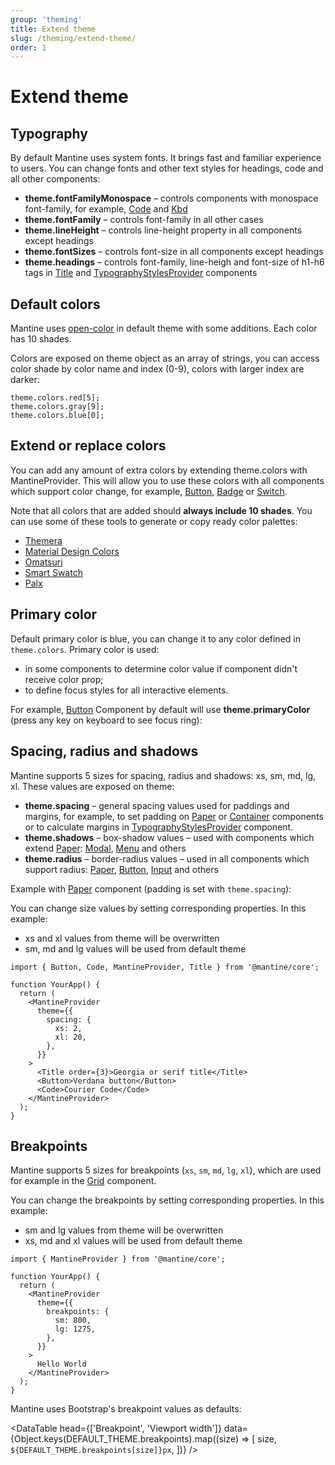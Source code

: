 ```yaml
---
group: 'theming'
title: Extend theme
slug: /theming/extend-theme/
order: 1
---
```



# Extend theme

## Typography

By default Mantine uses system fonts. It brings fast and familiar experience to users.
You can change fonts and other text styles for headings, code and all other components:

- **theme.fontFamilyMonospace** – controls components with monospace font-family, for example, [Code](/core/code/) and [Kbd](/core/kbd/)
- **theme.fontFamily** – controls font-family in all other cases
- **theme.lineHeight** – controls line-height property in all components except headings
- **theme.fontSizes** – controls font-size in all components except headings
- **theme.headings** – controls font-family, line-heigh and font-size of h1-h6 tags in [Title](/core/title/) and [TypographyStylesProvider](/core/typography-styles-provider/) components

<ThemeFontsExtendDemo />

## Default colors

Mantine uses [open-color](https://yeun.github.io/open-color/) in default theme with some additions.
Each color has 10 shades.

Colors are exposed on theme object as an array of strings,
you can access color shade by color name and index (0-9), colors with larger index are darker:

```tsx
theme.colors.red[5];
theme.colors.gray[9];
theme.colors.blue[0];
```

<ThemeColors />

## Extend or replace colors

You can add any amount of extra colors by extending theme.colors with MantineProvider.
This will allow you to use these colors with all components which support color change,
for example, [Button](/core/button/), [Badge](/core/badge/) or [Switch](/core/switch/).

Note that all colors that are added should **always include 10 shades**.
You can use some of these tools to generate or copy ready color palettes:

- [Themera](https://themera.vercel.app/)
- [Material Design Colors](https://www.materialui.co/colors)
- [Omatsuri](https://omatsuri.app/color-shades-generator)
- [Smart Swatch](https://smart-swatch.netlify.app/)
- [Palx](https://palx.jxnblk.com/)

<ThemeColorExtendDemo />

## Primary color

Default primary color is blue, you can change it to any color defined in `theme.colors`.
Primary color is used:

- in some components to determine color value if component didn't receive color prop;
- to define focus styles for all interactive elements.

For example, [Button](/core/button/) Component
by default will use **theme.primaryColor** (press any key on keyboard to see focus ring):

<PrimaryColorDemo />

## Spacing, radius and shadows

Mantine supports 5 sizes for spacing, radius and shadows: xs, sm, md, lg, xl.
These values are exposed on theme:

- **theme.spacing** – general spacing values used for paddings and margins, for example, to set padding on [Paper](/core/paper/) or [Container](/core/container/) components or to calculate margins in [TypographyStylesProvider](/core/typography-styles-provider/) component.
- **theme.shadows** – box-shadow values – used with components which extend [Paper](/core/paper/): [Modal](/core/modal/), [Menu](/core/menu/) and others
- **theme.radius** – border-radius values – used in all components which support radius: [Paper](/core/paper/), [Button](/core/button/), [Input](/core/input/) and others

Example with [Paper](/core/paper/) component (padding is set with `theme.spacing`):

<Demo data={PaperDemos.configurator} />

You can change size values by setting corresponding properties.
In this example:

- xs and xl values from theme will be overwritten
- sm, md and lg values will be used from default theme

```tsx
import { Button, Code, MantineProvider, Title } from '@mantine/core';

function YourApp() {
  return (
    <MantineProvider
      theme={{
        spacing: {
          xs: 2,
          xl: 20,
        },
      }}
    >
      <Title order={3}>Georgia or serif title</Title>
      <Button>Verdana button</Button>
      <Code>Courier Code</Code>
    </MantineProvider>
  );
}
```

## Breakpoints

Mantine supports 5 sizes for breakpoints (`xs`, `sm`, `md`, `lg`, `xl`), which are used for example in the [Grid](/core/grid/) component.

You can change the breakpoints by setting corresponding properties.
In this example:

- sm and lg values from theme will be overwritten
- xs, md and xl values will be used from default theme

```tsx
import { MantineProvider } from '@mantine/core';

function YourApp() {
  return (
    <MantineProvider
      theme={{
        breakpoints: {
          sm: 800,
          lg: 1275,
        },
      }}
    >
      Hello World
    </MantineProvider>
  );
}
```

Mantine uses Bootstrap's breakpoint values as defaults:

<DataTable
  head={['Breakpoint', 'Viewport width']}
  data={Object.keys(DEFAULT_THEME.breakpoints).map((size) => [
    size,
    `${DEFAULT_THEME.breakpoints[size]}px`,
  ])}
/>
